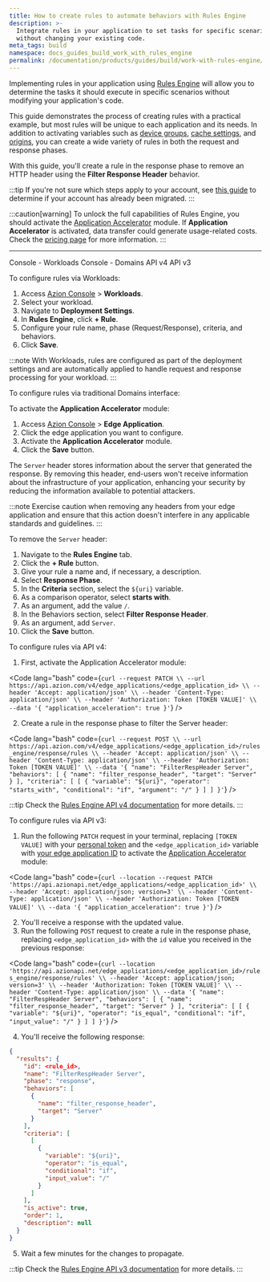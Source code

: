```yaml
---
title: How to create rules to automate behaviors with Rules Engine
description: >-
  Integrate rules in your application to set tasks for specific scenarios
  without changing your existing code.
meta_tags: build
namespace: docs_guides_build_work_with_rules_engine
permalink: /documentation/products/guides/build/work-with-rules-engine/
---
```



<Apiv4Rollout />

Implementing rules in your application using [Rules Engine](/en/documentation/products/build/edge-application/rules-engine/) will allow you to determine the tasks it should execute in specific scenarios without modifying your application's code.

This guide demonstrates the process of creating rules with a practical example, but most rules will be unique to each application and its needs. In addition to activating variables such as [device groups](/en/documentation/products/guides/build/create-device-groups/), [cache settings](/en/documentation/products/build/edge-application/cache-settings/), and [origins](/en/documentation/products/guides/build/work-with-origins/), you can create a wide variety of rules in both the request and response phases.

With this guide, you'll create a rule in the response phase to remove an HTTP header using the **Filter Response Header** behavior.

:::tip
If you're not sure which steps apply to your account, see [this guide](/en/documentation/products/guides/verify-account-migration/) to determine if your account has already been migrated.
:::

:::caution[warning]
To unlock the full capabilities of Rules Engine, you should activate the [Application Accelerator](/en/documentation/products/build/edge-application/application-accelerator/) module. If **Application Accelerator** is activated, data transfer could generate usage-related costs. Check the [pricing page](/en/documentation/products/pricing/) for more information.
:::

---

<Tabs client:visible>
    <Fragment slot="tab.consoleworkloads">Console - Workloads</Fragment>
    <Fragment slot="tab.consoledomain">Console - Domains</Fragment>
    <Fragment slot="tab.apiv4">API v4</Fragment>
    <Fragment slot="tab.apiv3">API v3</Fragment>

<Fragment slot="panel.consoleworkloads">

To configure rules via Workloads:

1. Access [Azion Console](/en/documentation/products/guides/how-to-access-azion-console/) > **Workloads**.
2. Select your workload.
3. Navigate to **Deployment Settings**.
4. In **Rules Engine**, click **+ Rule**.
5. Configure your rule name, phase (Request/Response), criteria, and behaviors.
6. Click **Save**.

:::note
With Workloads, rules are configured as part of the deployment settings and are automatically applied to handle request and response processing for your workload.
:::

</Fragment>

<Fragment slot="panel.consoledomain">

To configure rules via traditional Domains interface:

To activate the **Application Accelerator** module:

1. Access [Azion Console](/en/documentation/products/guides/how-to-access-azion-console/) > **Edge Application**.
2. Click the edge application you want to configure. 
3. Activate the **Application Accelerator** module.
4. Click the **Save** button.

The `Server` header stores information about the server that generated the response. By removing this header, end-users won't receive information about the infrastructure of your application, enhancing your security by reducing the information available to potential attackers.

:::note
Exercise caution when removing any headers from your edge application and ensure that this action doesn't interfere in any applicable standards and guidelines.
:::

To remove the `Server` header:

1. Navigate to the **Rules Engine** tab.
2. Click the **+ Rule** button.
3. Give your rule a name and, if necessary, a description. 
4. Select **Response Phase**.
5. In the **Criteria** section, select the `${uri}` variable.
6. As a comparison operator, select **starts with**.
7. As an argument, add the value `/`.
8. In the Behaviors section, select **Filter Response Header**.
9. As an argument, add `Server`.
10. Click the **Save** button.

</Fragment>

<Fragment slot="panel.apiv4">

To configure rules via API v4:

1. First, activate the Application Accelerator module:

<Code lang="bash" code={`curl --request PATCH \\
  --url https://api.azion.com/v4/edge_applications/<edge_application_id> \\
  --header 'Accept: application/json' \\
  --header 'Content-Type: application/json' \\
  --header 'Authorization: Token [TOKEN VALUE]' \\
  --data '{
    "application_acceleration": true
  }'`} />

2. Create a rule in the response phase to filter the Server header:

<Code lang="bash" code={`curl --request POST \\
  --url https://api.azion.com/v4/edge_applications/<edge_application_id>/rules_engine/response/rules \\
  --header 'Accept: application/json' \\
  --header 'Content-Type: application/json' \\
  --header 'Authorization: Token [TOKEN VALUE]' \\
  --data '{
    "name": "FilterRespHeader Server",
    "behaviors": [
      {
        "name": "filter_response_header",
        "target": "Server"
      }
    ],
    "criteria": [
      [
        {
          "variable": "${uri}",
          "operator": "starts_with",
          "conditional": "if",
          "argument": "/"
        }
      ]
    ]
  }'`} />

:::tip
Check the [Rules Engine API v4 documentation](https://api.azion.com/v4#/operations/GetApplicationsRulesEngineResponseRules) for more details.
:::

</Fragment>

<Fragment slot="panel.apiv3">

To configure rules via API v3:

1. Run the following `PATCH` request in your terminal, replacing `[TOKEN VALUE]` with your [personal token](/en/documentation/products/guides/personal-tokens/) and the `<edge_application_id>` variable with [your edge application ID](/en/documentation/products/guides/build/configure-main-settings/) to activate the [Application Accelerator](/en/documentation/products/build/edge-application/application-accelerator/) module:

<Code lang="bash" code={`curl --location --request PATCH 'https://api.azionapi.net/edge_applications/<edge_application_id>' \\
  --header 'Accept: application/json; version=3' \\
  --header 'Content-Type: application/json' \\
  --header 'Authorization: Token [TOKEN VALUE]' \\
  --data '{
    "application_acceleration": true
  }'`} />

2. You'll receive a response with the updated value.
3. Run the following `POST` request to create a rule in the response phase, replacing `<edge_application_id>` with the `id` value you received in the previous response:

<Code lang="bash" code={`curl --location 'https://api.azionapi.net/edge_applications/<edge_application_id>/rules_engine/response/rules' \\
  --header 'Accept: application/json; version=3' \\
  --header 'Authorization: Token [TOKEN VALUE]' \\
  --header 'Content-Type: application/json' \\
  --data '{
    "name": "FilterRespHeader Server",
    "behaviors": [
      {
        "name": "filter_response_header",
        "target": "Server"
      }
    ],
    "criteria": [
      [
        {
          "variable": "${uri}",
          "operator": "is_equal",
          "conditional": "if",
          "input_value": "/"
        }
      ]
    ]
  }'`} />

4. You'll receive the following response:

```json
{
  "results": {
    "id": <rule_id>,
    "name": "FilterRespHeader Server",
    "phase": "response",
    "behaviors": [
      {
        "name": "filter_response_header",
        "target": "Server"
      }
    ],
    "criteria": [
      [
        {
          "variable": "${uri}",
          "operator": "is_equal",
          "conditional": "if",
          "input_value": "/"
        }
      ]
    ],
    "is_active": true,
    "order": 1,
    "description": null
  }
}
```

5. Wait a few minutes for the changes to propagate.

:::tip
Check the [Rules Engine API v3 documentation](https://api.azionapi.net/api/v3#/Rules%20Engine) for more details.
:::

</Fragment>

</Tabs>
